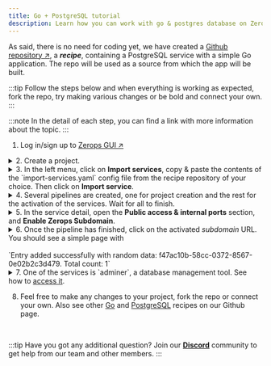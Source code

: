 ```yaml
---
title: Go + PostgreSQL tutorial
description: Learn how you can work with go & postgres database on Zerops.
---
```



As said, there is no need for coding yet, we have created a [Github repository ↗](https://github.com/zeropsio/recipe-onboarding-go), a **_recipe_**, containing a PostgreSQL service with a simple Go application. The repo will be used as a source from which the app will be built.

:::tip
Follow the steps below and when everything is working as expected, fork the repo, try making various changes or be bold and connect your own.
:::

:::note
In the detail of each step, you can find a link with more information about the topic.
:::

1. Log in/sign up to [Zerops GUI ↗](https://app.zerops.io)

<details>
  <summary>2. Create a project.</summary>
  <p>
    Learn more about <a href="/features/infrastructure#projects">projects</a> in Zerops. See how to <a href="/go/how-to/create#create-a-project-description-file">import</a> a whole project into Zerops.
  </p>
</details>

<details>
  <summary>
    3. In the left menu, click on <b>Import services</b>, copy & paste the contents of the `import-services.yaml` config file from the recipe repository of your choice. Then click on <b>Import service</b>.
  </summary>
  <p>
    Learn more about <a href="/features/infrastructure#services--containers">services</a> in Zerops and how to <a href="/go/how-to/create#add-go-service-to-an-existing-project"> import a service </a> to an existing project.
  </p>
  <p>
    The yaml file includes a `buildFromGit` directive, which ensures a one-time build from Git repository source. See how to connect a <a href="/references/github-integration">Github</a> or <a href="/references/github-integration">Gitlab</a> repository to be able to trigger automatic builds & deploys.
  </p>
</details>

<details>
  <summary>4. Several pipelines are created, one for project creation and the rest for the activation of the services. Wait for all to finish.</summary>
  <p>
  Learn more about how the pipelines can be <a href="/go/how-to/trigger-pipeline">triggered</a> and about <a href="/go/how-to/build-process">build</a> and <a href="/go/how-to/deploy-process">deploy</a> processes of a Go application in Zerops.

Learn more about how to access <a href="/go/how-to/logs#build-log">build log</a> of your Go service in Zerops.
  </p>
</details>

<details>
  <summary>
    5. In the service detail, open the <b>Public access & internal ports</b> section, and <b>Enable Zerops Subdomain</b>.
  </summary>
  <p>
    Learn more about how to <a href="/go/how-to/access">access</a> your Go service in Zerops.
  </p>
</details>

<details>
  <summary>6. Once the pipeline has finished, click on the activated <i>subdomain</i> URL. You should see a simple page with <br/><br/>`Entry added successfully with random data: f47ac10b-58cc-0372-8567-0e02b2c3d479. Total count: 1`</summary>
  <p>
  Congratulations! You have created your first application in Zerops, and we hope to see your own projects soon.

For now, check out other features, such as <a href="/go/how-to/env-variables">environment variables</a>, <a href="/go/how-to/logs#runtime-log">runtime log</a> and <a href="/go/how-to/scaling">scaling</a>.

  </p>
</details>

<details>
  <summary>
    7. One of the services is `adminer`, a database management tool.
    See how to <a href="/postgresql/how-to/manage#how-to-access-adminer">access it</a>.
  </summary>
  <p>
    Learn more about how to <a href="/postgresql/how-to/manage#how-to-use-psql-cli-on-your-workstation"> use `psql`</a> command-line tool instead or how to <a href="/postgresql/how-to/export-import-data">import and export data</a> from your database.
  </p>
</details>

8. Feel free to make any changes to your project, fork the repo or connect your own. Also see other <a href="https://github.com/zeropsio?q=go&type=all&language=&sort=">Go</a> and <a href="https://github.com/zeropsio?q=postgresql&type=all&language=&sort=">PostgreSQL</a> recipes on our Github page.

<p>&nbsp;</p>

:::tip
Have you got any additional question? Join our **[Discord](https://discord.com/invite/WDvCZ54)** community to get help from our team and other members.
:::

